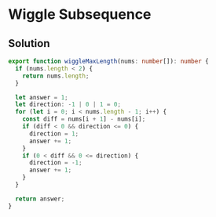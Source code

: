 # Wiggle Subsequence

## Solution

```typescript filename="solution.ts" copy 
export function wiggleMaxLength(nums: number[]): number {
  if (nums.length < 2) {
    return nums.length;
  }

  let answer = 1;
  let direction: -1 | 0 | 1 = 0;
  for (let i = 0; i < nums.length - 1; i++) {
    const diff = nums[i + 1] - nums[i];
    if (diff < 0 && direction <= 0) {
      direction = 1;
      answer += 1;
    }
    if (0 < diff && 0 <= direction) {
      direction = -1;
      answer += 1;
    }
  }

  return answer;
}
```